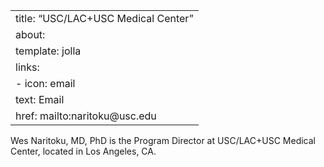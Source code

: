 
---
title: "USC/LAC+USC Medical Center"
about:
  template: jolla
  links:
    - icon: email
      text: Email
      href: mailto:naritoku@usc.edu
---

Wes Naritoku, MD, PhD is the Program Director at USC/LAC+USC Medical Center, located in Los Angeles, CA. 
